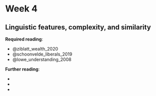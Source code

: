 # Week 4

## Linguistic features, complexity, and similarity

**Required reading**:

- @ziblatt_wealth_2020
- @schoonvelde_liberals_2019
- @lowe_understanding_2008

**Further reading**:

- 
- 
- 